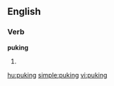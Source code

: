 
==English==

===Verb===
'''puking'''

# {{present participle of|[[puke]]}}

[[hu:puking]]
[[simple:puking]]
[[vi:puking]]